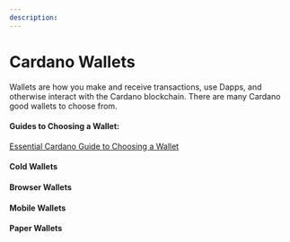 ```yaml
---
description: 
---
```


# Cardano Wallets
Wallets are how you make and receive transactions, use Dapps, and otherwise interact with the Cardano blockchain. There are many Cardano good wallets to choose from. 

#### Guides to Choosing a Wallet: 
[Essential Cardano Guide to Choosing a Wallet](https://www.essentialcardano.io/article/how-to-choose-a-web3-wallet)

#### Cold Wallets

#### Browser Wallets

#### Mobile Wallets

#### Paper Wallets
